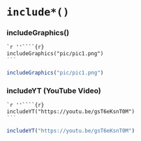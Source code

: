 # `include*()`

### includeGraphics()

````markdown
`r ''````{r}
includeGraphics("pic/pic1.png")
```
````

```r
includeGraphics("pic/pic1.png")
```


### includeYT (YouTube Video)

````markdown
`r ''````{r}
includeYT("https://youtu.be/gsT6eKsnT0M")
```
````

```r
includeYT("https://youtu.be/gsT6eKsnT0M")
```
